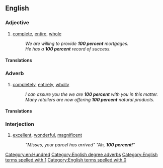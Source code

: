 ==English==

===Adjective===
{{en-adj|head=[[100]] [[percent]]|-}}

# [[complete]], [[entire]], [[whole]]
#: ''We are willing to provide '''100 percent''' mortgages.''
#: ''He has a '''100 percent''' record of success.''

====Translations====
{{trans-see|complete, whole|one hundred percent}}

===Adverb===
{{en-adv|head=[[100]] [[percent]]|-}}

# [[completely]], [[entirely]], [[wholly]]
#: ''I can assure you the we are '''100 percent''' with you in this matter.''
#: ''Many retailers are now offering '''100 percent''' natural products.''

====Translations====
{{trans-see|completely, wholly|one hundred percent}}

===Interjection===
{{en-interj|head=[[100]] [[percent]]|-}}

# {{context|South Africa|slang|lang=en}} [[excellent]], [[wonderful]], [[magnificent]]
#: ''"Misses, your parcel has arrived" "Ah, '''100 percent'''!"''

[[Category:en:Hundred]]
[[Category:English degree adverbs]]
[[Category:English terms spelled with 1]]
[[Category:English terms spelled with 0]]